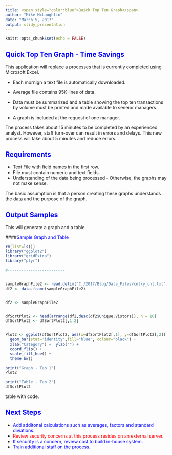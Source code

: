 ---
title: <span style="color:blue">Quick Top Ten Graph</span>
author: "Mike McLaughlin"
date: "March 5, 2017"
output: slidy_presentation
---

```{r setup, include=FALSE}
knitr::opts_chunk$set(echo = FALSE)
```

## <span style="color:blue">Quick Top Ten Graph - Time Savings</span>

This application will replace a processes that is currently completed using Microsoft Excel.  

- Each mornign a text file is automatically downloaded.

- Average file contains 95K lines of data.

- Data must be summarized and a table showing the top ten transactions by volume must be printed and made available to seneior managers.

- A graph is included at the request of one manager.

The process takes about 15 minutes to be completed by an experienced analyst.   However, staff turn-over can result in errors and delays.   This new process will take about 5 minutes and reduce errors.

## <span style="color:blue">Requirements</span>

- Text File with field names in the first row.
- File must contain numeric and text fields.
- Understanding of the data being processed - Otherwise, the graphs may not make sense.

The basic assumption is that a person creating these graphs understands the data and the purpose of the graph.   

## <span style="color:blue">Output Samples</span> 

This will generate a graph and a table.

####<span style="color:blue">Sample Graph and Table</span>
```{r graphs, echo=FALSE, warning=FALSE,fig.width=10,fig.height=4.5}
rm(list=ls())
library("ggplot2")
library("gridExtra")
library("plyr")

#-------------------------


sampleGraphFile2 <- read.delim("C:/2017/Blog/Data_Files/cntry_cnt.txt",header=TRUE,sep=",",comment.char = "")
df2 <- data.frame(sampleGraphFile2)


df2 <- sampleGraphFile2


dfSortPlot2 <- head(arrange(df2,desc(df2$Unique.Vistors)), n = 10)
dfSortPlot2 <- dfSortPlot2[,1:2]


Plot2 <- ggplot(dfSortPlot2, aes(x=dfSortPlot2[,1], y=dfSortPlot2[,2])) +
  geom_bar(stat='identity',fill="blue", colour="black") +
  xlab("Category") +  ylab("") +
  coord_flip() +
  scale_fill_hue() +
  theme_bw()

print("Graph - Tab 1")
Plot2

print("Table - Tab 2")
dfSortPlot2

```

table with code.



## <span style="color:blue">Next Steps</span>

- <span style="color:blue">Add additonal calculations such as averages, factors and standard diviations.</span>
- <span style="color:red">Review security concerns at this process resides on an external server.</span>
- <span style="color:blue">If security is a concern, review cost to build in-house system.</span>
- <span style="color:blue">Train additional staff on the process.</span>
</span>